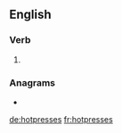 ==English==

===Verb===
{{head|en|verb form}}

# {{en-third-person singular of|hotpress}}

===Anagrams===
* {{l|en|prostheses}}

[[de:hotpresses]]
[[fr:hotpresses]]